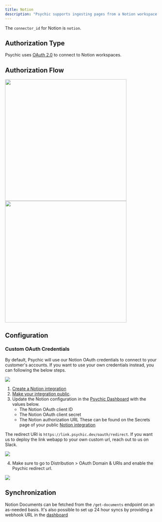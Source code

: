 ```yaml
---
title: Notion
description: "Psychic supports ingesting pages from a Notion workspace."
---
```

The `connector_id` for Notion is `notion`.

## Authorization Type
Psychic uses [OAuth 2.0](https://developers.notion.com/docs/authorization) to connect to Notion workspaces.

## Authorization Flow
<Accordion title="Show screenshots">
<img width="400" src="https://user-images.githubusercontent.com/14931371/236309399-47683331-3b19-41a2-888c-91db1b95811e.png" />
<img width="400" src="https://user-images.githubusercontent.com/14931371/236309456-8a6227de-367b-43c4-85e6-4f205d28cb9e.png" />
</Accordion>

## Configuration

### Custom OAuth Credentials
By default, Psychic will use our Notion OAuth credentials to connect to your customer's accounts. If you want to use your own credentials instead, you can following the below steps.

![](https://github.com/psychic-api/docs/assets/13636019/9bbf4728-7831-45f1-9947-fe1747f8d163)

1. [Create a Notion integration](https://developers.notion.com/docs/create-a-notion-integration)
2. [Make your integration public](https://developers.notion.com/docs/authorization#how-to-make-an-integration-public).
3. Update the Notion configuration in the [Psychic Dashboard](https://dashboard.psychic.dev/connectors/notion) with the values below.
    - The Notion OAuth client ID
    - The Notion OAuth client secret
    - The Notion authorization URL
    These can be found on the Secrets page of your public [Notion integration](https://www.notion.so/my-integrations)

The redirect URI is `https://link.psychic.dev/oauth/redirect`. If you want us to deploy the link webapp to your own custom url, reach out to us on Slack.

![](https://user-images.githubusercontent.com/14931371/236308070-b1ddf760-c85e-48be-8510-b0aa6919d47f.png)

4. Make sure to go to Distribution > OAuth Domain & URIs and enable the Psychic redirect url.

![](https://github.com/psychic-api/docs/assets/13636019/e2bdaa8d-20d0-4de4-b16d-5eac6294d7c7)

## Synchronization
Notion Documents can be fetched from the `/get-documents` endpoint on an as-needed basis. 
It's also possible to set up 24 hour syncs by providing a webhook URL in the [dashboard](https://dashboard.psychic.dev/syncs)

